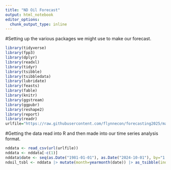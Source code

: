 ```yaml
---
title: "ND Oil Forecast"
output: html_notebook
editor_options: 
  chunk_output_type: inline
---
```



#Setting up the various packages we might use to make our forecast. 
```r
library(tidyverse)
library(fpp3)
library(dplyr)
library(readxl)
library(tidyr)
library(tsibble)
library(tsibbledata)
library(lubridate)
library(feasts)
library(fable)
library(knitr)
library(ggstream)
library(ggpubr)
library(reshape2)
library(report)
library(readr)
urlfile="https://raw.githubusercontent.com/flynnecon/forecasting2025/main/data_files/ndoil.csv"
```
#Getting the data read into R and then made into our time series analysis format. 
```r
nddata <- read_csv(url(urlfile))
nddata <- nddata[-c(1)]
nddata$date <- seq(as.Date("1981-01-01"), as.Date("2024-10-01"), by="1 month")
ndoil_tsbl <- nddata |> mutate(month=yearmonth(date)) |> as_tsibble(index=month)
```
